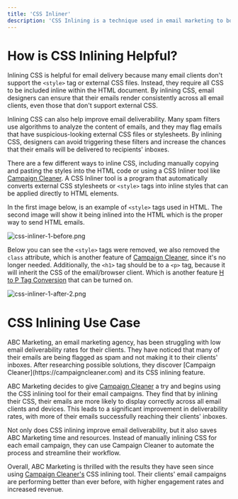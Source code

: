```yaml
---
title: 'CSS Inliner'
description: 'CSS Inlining is a technique used in email marketing to boost delivery rates by embedding CSS styles directly into the HTML code.'
---
```


# How is CSS Inlining Helpful?

Inlining CSS is helpful for email delivery because many email clients don't support the `<style>` tag or external CSS files. Instead, they require all CSS to be included inline within the HTML document. By inlining CSS, email designers can ensure that their emails render consistently across all email clients, even those that don't support external CSS.

Inlining CSS can also help improve email deliverability. Many spam filters use algorithms to analyze the content of emails, and they may flag emails that have suspicious-looking external CSS files or stylesheets. By inlining CSS, designers can avoid triggering these filters and increase the chances that their emails will be delivered to recipients' inboxes.

There are a few different ways to inline CSS, including manually copying and pasting the styles into the HTML code or using a CSS Inliner tool like [Campaign Cleaner](https://campaigncleaner.com). A CSS Inliner tool is a program that automatically converts external CSS stylesheets or `<style>` tags into inline styles that can be applied directly to HTML elements.

In the first image below, is an example of `<style>` tags used in HTML. The second image will show it being inlined into the HTML which is the proper way to send HTML emails. 

![css-inliner-1-before.png](/images/css-inliner-1-before-2.png)

Below you can see the `<style>` tags were removed, we also removed the `class` attribute, which is another feature of [Campaign Cleaner](https://campaigncleaner.com), since it's no longer needed. Additionally, the `<h1>` tag should be to a `<p>` tag, because it will inherit the CSS of the email/browser client. Which is another feature [H to P Tag Conversion](/h-to-p-tag-conversion) that can be turned on.

![css-inliner-1-after-2.png](/images/css-inliner-1-after-2.png)

# CSS Inlining Use Case

<Note>
ABC Marketing, an email marketing agency, has been struggling with low email deliverability rates for their clients. They have noticed that many of their emails are being flagged as spam and not making it to their clients' inboxes. After researching possible solutions, they discover [Campaign Cleaner](https://campaigncleaner.com) and its CSS inlining feature.
 
ABC Marketing decides to give [Campaign Cleaner](https://campaigncleaner.com) a try and begins using the CSS inlining tool for their email campaigns. They find that by inlining their CSS, their emails are more likely to display correctly across all email clients and devices. This leads to a significant improvement in deliverability rates, with more of their emails successfully reaching their clients' inboxes.
 
Not only does CSS inlining improve email deliverability, but it also saves ABC Marketing time and resources. Instead of manually inlining CSS for each email campaign, they can use Campaign Cleaner to automate the process and streamline their workflow.
 
Overall, ABC Marketing is thrilled with the results they have seen since using [Campaign Cleaner's](https://campaigncleaner.com) CSS inlining tool. Their clients' email campaigns are performing better than ever before, with higher engagement rates and increased revenue.
</Note>
